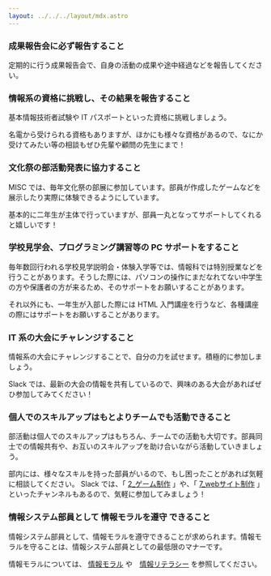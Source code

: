 ```yaml
---
layout: ../../../layout/mdx.astro
---
```


### 成果報告会に必ず報告すること

定期的に行う成果報告会で、自身の活動の成果や途中経過などを報告してください。

### 情報系の資格に挑戦し、その結果を報告すること

基本情報技術者試験や IT パスポートといった資格に挑戦しましょう。

名電から受けられる資格もありますが、ほかにも様々な資格があるので、なにか受けてみたい等の相談もぜひ先輩や顧問の先生にまで！

### 文化祭の部活動発表に協力すること

MISC では、毎年文化祭の部展に参加しています。部員が作成したゲームなどを展示したり実際に体験できるようにしています。

基本的に二年生が主体で行っていますが、部員一丸となってサポートしてくれると嬉しいです！

### 学校見学会、プログラミング講習等の PC サポートをすること

毎年数回行われる学校見学説明会・体験入学等では、情報科では特別授業などを行うことがあります。そうした際には、パソコンの操作にまだなれてない中学生の方や保護者の方が来るため、そのサポートをお願いすることがあります。

それ以外にも、一年生が入部した際には HTML 入門講座を行うなど、各種講座の際にはサポートをお願いすることがあります。

### IT 系の大会にチャレンジすること

情報系の大会にチャレンジすることで、自分の力を試せます。積極的に参加しましょう。

Slack では、最新の大会の情報を共有しているので、興味のある大会があればぜひ参加してみてください！

### 個人でのスキルアップはもとよりチームでも活動できること

部活動は個人でのスキルアップはもちろん、チームでの活動も大切です。部員同士での情報共有や、お互いのスキルアップを助け合いながら活動していきましょう。

部内には、様々なスキルを持った部員がいるので、もし困ったことがあれば気軽に相談してください。
Slack では、「 [2_ゲーム制作](https://meideninfosystemclub.slack.com/archives/C039THF7WUV) 」や、「 [7_webサイト制作](https://meideninfosystemclub.slack.com/archives/C070ML54ZEU) 」といったチャンネルもあるので、気軽に参加してみましょう！

### 情報システム部員として 情報モラルを遵守 できること

情報システム部員として、情報モラルを遵守できることが求められます。情報モラルを守ることは、情報システム部員としての最低限のマナーです。

情報モラルについては、 [情報モラル](../moral-literacy/moral.mdx) や　[情報リテラシー](../moral-literacy/literacy.mdx) を参照してください。
